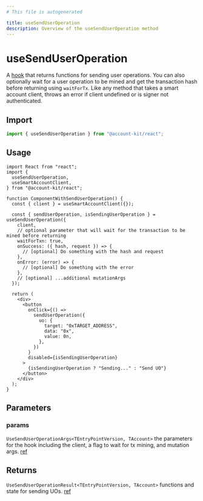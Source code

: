 ```yaml
---
# This file is autogenerated

title: useSendUserOperation
description: Overview of the useSendUserOperation method
---
```


# useSendUserOperation

A [hook](https://github.com/alchemyplatform/aa-sdk/blob/main/account-kit/react/src/hooks/useSendUserOperation.ts) that returns functions for sending user operations.
You can also optionally wait for a user operation to be mined and get the transaction hash before returning using `waitForTx`.
Like any method that takes a smart account client, throws an error if client undefined or is signer not authenticated.

## Import

```ts
import { useSendUserOperation } from "@account-kit/react";
```

## Usage

```tsx twoslash
import React from "react";
import {
  useSendUserOperation,
  useSmartAccountClient,
} from "@account-kit/react";

function ComponentWithSendUserOperation() {
  const { client } = useSmartAccountClient({});

  const { sendUserOperation, isSendingUserOperation } = useSendUserOperation({
    client,
    // optional parameter that will wait for the transaction to be mined before returning
    waitForTxn: true,
    onSuccess: ({ hash, request }) => {
      // [optional] Do something with the hash and request
    },
    onError: (error) => {
      // [optional] Do something with the error
    },
    // [optional] ...additional mutationArgs
  });

  return (
    <div>
      <button
        onClick={() =>
          sendUserOperation({
            uo: {
              target: "0xTARGET_ADDRESS",
              data: "0x",
              value: 0n,
            },
          })
        }
        disabled={isSendingUserOperation}
      >
        {isSendingUserOperation ? "Sending..." : "Send UO"}
      </button>
    </div>
  );
}
```

## Parameters

### params

`UseSendUserOperationArgs<TEntryPointVersion, TAccount>`
the parameters for the hook including the client, a flag to wait for tx mining, and mutation args. [ref](https://github.com/alchemyplatform/aa-sdk/blob/main/account-kit/react/src/hooks/useSendUserOperation.ts#L45)

## Returns

`UseSendUserOperationResult<TEntryPointVersion, TAccount>`
functions and state for sending UOs. [ref](https://github.com/alchemyplatform/aa-sdk/blob/main/account-kit/react/src/hooks/useSendUserOperation.ts#L53)
